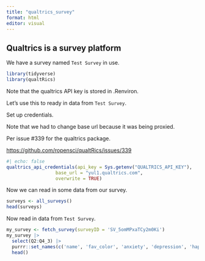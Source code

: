 ```yaml
---
title: "qualtrics_survey"
format: html
editor: visual
---
```


## Qualtrics is a survey platform

We have a survey named `Test Survey` in use.

```r
library(tidyverse)
library(qualtRics)
```

Note that the qualtrics API key is stored in .Renviron.

Let's use this to ready in data from `Test Survey`.

Set up credentials.

Note that we had to change base url because it was being proxied.

Per issue #339 for the qualtrics package.

<https://github.com/ropensci/qualtRics/issues/339>

```r
#| echo: false
qualtrics_api_credentials(api_key = Sys.getenv("QUALTRICS_API_KEY"), 
                  base_url = "yul1.qualtrics.com",
                  overwrite = TRUE)
```

Now we can read in some data from our survey.

```r
surveys <- all_surveys()
head(surveys)
```

Now read in data from `Test Survey`.

```r
my_survey <- fetch_survey(surveyID = 'SV_5omMPxaTCy2m0Ki')
my_survey |> 
  select(Q2:Q4_3) |> 
  purrr::set_names(c('name', 'fav_color', 'anxiety', 'depression', 'happiness')) |> 
  head()
```
